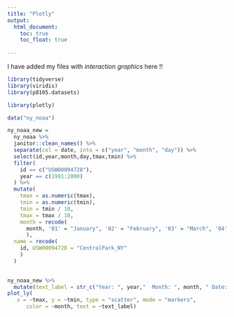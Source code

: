 ```yaml
---
title: "Plotly"
output: 
  html_document:
    toc: true
    toc_float: true
    
---
```

I have added my files with _interaction graphics_ here !!

```r
library(tidyverse)
library(viridis)
library(p8105.datasets)

library(plotly)
```
```r

data("ny_noaa") 

ny_noaa_new =
  ny_noaa %>%
  janitor::clean_names() %>% 
  separate(col = date, into = c("year", "month", "day")) %>%
  select(id,year,month,day,tmax,tmin) %>%
  filter(
    id == c("USW00094728"),
    year == c(1991:2000)
  ) %>%
  mutate(
    tmax = as.numeric(tmax),
    tmin = as.numeric(tmin),
    tmin = tmin / 10,
    tmax = tmax / 10,
    month = recode(
      month, '01' = "January", '02' = "February", '03' = "March", '04' = "April", '05' = "May", '06' = "June",    '07' = "July", '08' = "August", '09' = "September", '10' = "October", '11' = "November", '12' = "December"
      ),
  name = recode(
    id, USW00094728 = "CentralPark_NY"
    )
  )
  
```


```r

ny_noaa_new %>%
  mutate(text_label = str_c("Year: ", year,"  Month: ", month, " Date: ", day)) %>% 
plot_ly(
   x = ~tmax, y = ~tmin, type = "scatter", mode = "markers",
      color = ~month, text = ~text_label)

```



